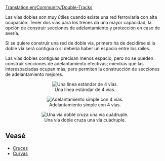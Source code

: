[[Translation:en/Community/Double-Tracks]]
{{es/Traducción|Double-Tracks|100}}

Las vías dobles son muy útiles cuando existe una red ferroviaria con alta ocupación. Tener dos vías para los trenes da una mayor capacidad, la opción de construir secciones de adelantamiento y protección en caso de avería.

Si se quiere construir una red de doble vía, primero ha de decidirse si la doble vía será contigua o si debería haber un espacio entre los raíles.

Las vías dobles contiguas precisan menos espacio, pero no se pueden construir secciones de adelantamiento efectivas; mientras que las interespaciadas ocupan más, pero permiten la construcción de secciones de adelantamiento mejores.


<center>[[File:en/Normal 4 track.png|center|none|frame|Una línea estándar de 4 vías.]]</center>
<center>[[File:en/Simple overtaking.png|center|none|frame|Adelantamiento simple con 4 vías.]]</center>
<center>[[File:en/2 track - 4 track.png|center|none|frame|Una vía doble cruza una vía cuádruple.]]</center>

== Veasé ==
*[[es/Community/Junctionary/Cruces|Cruces]]
*[[es/Community/Curvas|Curvas]]